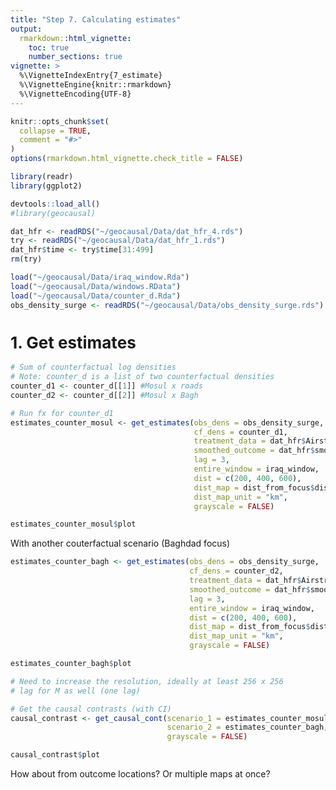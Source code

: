 ```yaml
---
title: "Step 7. Calculating estimates"
output: 
  rmarkdown::html_vignette:
    toc: true
    number_sections: true
vignette: >
  %\VignetteIndexEntry{7_estimate}
  %\VignetteEngine{knitr::rmarkdown}
  %\VignetteEncoding{UTF-8}
---
```


<style type = "text/css">
h1.title {
  font-size: 30px;
}
h1 { /* Header 1 */
  font-size: 26px;
}
h2 { /* Header 2 */
    font-size: 18px;
}
h3 { /* Header 3 */
  font-size: 16px;
}
div#TOC li {
    list-style:none;
    background-image:none;
    background-repeat:none;
    background-position:0; 
}
</style>

```r
knitr::opts_chunk$set(
  collapse = TRUE,
  comment = "#>"
)
options(rmarkdown.html_vignette.check_title = FALSE)

library(readr)
library(ggplot2)
```

```r
devtools::load_all()
#library(geocausal)
```

```r
dat_hfr <- readRDS("~/geocausal/Data/dat_hfr_4.rds")
try <- readRDS("~/geocausal/Data/dat_hfr_1.rds")
dat_hfr$time <- try$time[31:499]
rm(try)

load("~/geocausal/Data/iraq_window.Rda")
load("~/geocausal/Data/windows.RData")
load("~/geocausal/Data/counter_d.Rda")
obs_density_surge <- readRDS("~/geocausal/Data/obs_density_surge.rds")
```


# 1. Get estimates

```r
# Sum of counterfactual log densities
# Note: counter_d is a list of two counterfactual densities
counter_d1 <- counter_d[[1]] #Mosul x roads
counter_d2 <- counter_d[[2]] #Mosul x Bagh

# Run fx for counter_d1
estimates_counter_mosul <- get_estimates(obs_dens = obs_density_surge,
                                         cf_dens = counter_d1,
                                         treatment_data = dat_hfr$Airstrike,
                                         smoothed_outcome = dat_hfr$smooth_allout,
                                         lag = 3,
                                         entire_window = iraq_window,
                                         dist = c(200, 400, 600),
                                         dist_map = dist_from_focus$distance_im,
                                         dist_map_unit = "km",
                                         grayscale = FALSE)

estimates_counter_mosul$plot
```

With another couterfactual scenario (Baghdad focus)

```r
estimates_counter_bagh <- get_estimates(obs_dens = obs_density_surge,
                                        cf_dens = counter_d2,
                                        treatment_data = dat_hfr$Airstrike,
                                        smoothed_outcome = dat_hfr$smooth_allout,
                                        lag = 3,
                                        entire_window = iraq_window,
                                        dist = c(200, 400, 600),
                                        dist_map = dist_from_focus$distance_im,
                                        dist_map_unit = "km",
                                        grayscale = FALSE)

estimates_counter_bagh$plot

# Need to increase the resolution, ideally at least 256 x 256
# lag for M as well (one lag)
```

```r
# Get the causal contrasts (with CI)
causal_contrast <- get_causal_cont(scenario_1 = estimates_counter_mosul,
                                   scenario_2 = estimates_counter_bagh,
                                   grayscale = FALSE)

causal_contrast$plot
```

How about from outcome locations? Or multiple maps at once?



